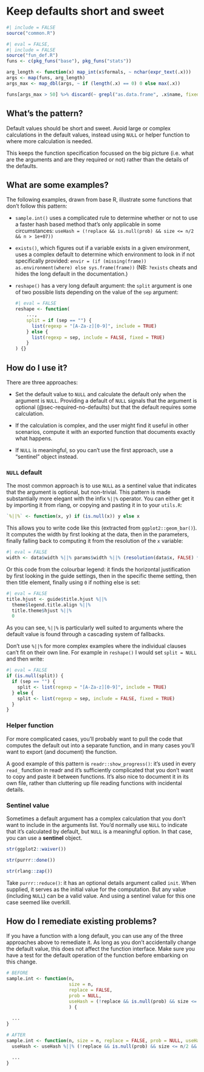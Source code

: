 # Keep defaults short and sweet {#sec-defaults-short-and-sweet}

```r
#| include = FALSE
source("common.R")
```

```r
#| eval = FALSE,
#| include = FALSE
source("fun_def.R")
funs <- c(pkg_funs("base"), pkg_funs("stats"))

arg_length <- function(x) map_int(x$formals, ~ nchar(expr_text(.x)))
args <- map(funs, arg_length)
args_max <- map_dbl(args, ~ if (length(.x) == 0) 0 else max(.x))

funs[args_max > 50] %>% discard(~ grepl("as.data.frame", .x$name, fixed = TRUE))
```

## What's the pattern?

Default values should be short and sweet.
Avoid large or complex calculations in the default values, instead using `NULL` or helper function to where more calculation is needed.

This keeps the function specification focussed on the big picture (i.e. what are the arguments and are they required or not) rather than the details of the defaults.

## What are some examples?

The following examples, drawn from base R, illustrate some functions that don't follow this pattern:

-   `sample.int()` uses a complicated rule to determine whether or not to use a faster hash based method that's only applicable in some circumstances: `useHash = (!replace && is.null(prob) && size <= n/2 && n > 1e+07))`

-   `exists()`, which figures out if a variable exists in a given environment, uses a complex default to determine which environment to look in if not specifically provided: `envir = (if (missing(frame)) as.environment(where) else sys.frame(frame))` (NB: `?exists` cheats and hides the long default in the documentation.)

-   `reshape()` has a very long default argument: the `split` argument is one of two possible lists depending on the value of the `sep` argument:

    ```r
    #| eval = FALSE
    reshape <- function(
        ...,
        split = if (sep == "") {
          list(regexp = "[A-Za-z][0-9]", include = TRUE)
        } else {
          list(regexp = sep, include = FALSE, fixed = TRUE)
        }
    ) {}
    ```

## How do I use it?

There are three approaches:

-   Set the default value to `NULL` and calculate the default only when the argument is `NULL`.
    Providing a default of `NULL` signals that the argument is optional (@sec-required-no-defaults) but that the default requires some calculation.

-   If the calculation is complex, and the user might find it useful in other scenarios, compute it with an exported function that documents exactly what happens.

-   If `NULL` is meaningful, so you can't use the first approach, use a "sentinel" object instead.

### `NULL` default {#sec-arg-short-null}

The most common approach is to use `NULL` as a sentinel value that indicates that the argument is optional, but non-trivial.
This pattern is made substantially more elegant with the infix `%||%` operator.
You can either get it by importing it from rlang, or copying and pasting it in to your `utils.R`:

```r
`%||%` <- function(x, y) if (is.null(x)) y else x
```

This allows you to write code like this (extracted from `ggplot2::geom_bar()`).
It computes the width by first looking at the data, then in the parameters, finally falling back to computing it from the resolution of the `x` variable:

```r
#| eval = FALSE
width <- data$width %||% params$width %||% (resolution(data$x, FALSE) * 0.9)
```

Or this code from the colourbar legend: it finds the horizontal justification by first looking in the guide settings, then in the specific theme setting, then then title element, finally using `0` if nothing else is set:

```r
#| eval = FALSE
title.hjust <- guide$title.hjust %||% 
  theme$legend.title.align %||% 
  title.theme$hjust %||% 
  0
```

As you can see, `%||%` is particularly well suited to arguments where the default value is found through a cascading system of fallbacks.

Don't use `%||%` for more complex examples where the individual clauses can't fit on their own line.
For example in `reshape()` I would set `split = NULL` and then write:

```r
#| eval = FALSE
if (is.null(split)) {
  if (sep == "") {
    split <- list(regexp = "[A-Za-z][0-9]", include = TRUE)
  } else {
    split <- list(regexp = sep, include = FALSE, fixed = TRUE)
  }
}
```

### Helper function

For more complicated cases, you'll probably want to pull the code that computes the default out into a separate function, and in many cases you'll want to export (and document) the function.

A good example of this pattern is `readr::show_progress()`: it's used in every `read_` function in readr and it's sufficiently complicated that you don't want to copy and paste it between functions.
It's also nice to document it in its own file, rather than cluttering up file reading functions with incidental details.

### Sentinel value {#sec-args-default-sentinel}

Sometimes a default argument has a complex calculation that you don't want to include in the arguments list.
You'd normally use `NULL` to indicate that it's calculated by default, but `NULL` is a meaningful option.
In that case, you can use a **sentinel** object.

```r
str(ggplot2::waiver())

str(purrr::done())

str(rlang::zap())
```

Take `purrr::reduce()`: it has an optional details argument called `init`.
When supplied, it serves as the initial value for the computation.
But any value (including `NULL`) can be a valid value.
And using a sentinel value for this one case seemed like overkill.

## How do I remediate existing problems?

If you have a function with a long default, you can use any of the three approaches above to remediate it.
As long as you don't accidentally change the default value, this does not affect the function interface.
Make sure you have a test for the default operation of the function before embarking on this change.

```r
# BEFORE
sample.int <- function(n, 
                       size = n, 
                       replace = FALSE, 
                       prob = NULL, 
                       useHash = (!replace && is.null(prob) && size <= n/2 && n > 1e+07)
                       ) {
  
  ...
}

# AFTER
sample.int <- function(n, size = n, replace = FALSE, prob = NULL, useHash = NULL) {
  useHash <- useHash %||% (!replace && is.null(prob) && size <= n/2 && n > 1e+07)

  ...
}
```
